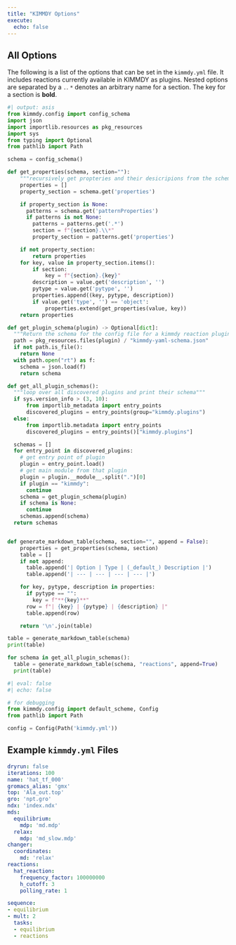 ```yaml
---
title: "KIMMDY Options"
execute:
  echo: false
---
```


## All Options

The following is a list of the options that can be set in the `kimmdy.yml` file.
It includes reactions currently available in KIMMDY as plugins.
Nested options are separated by a `.`.
`*` denotes an arbitrary name for a section.
The key for a section is **bold**.

```python
#| output: asis
from kimmdy.config import config_schema
import json
import importlib.resources as pkg_resources
import sys
from typing import Optional
from pathlib import Path

schema = config_schema()

def get_properties(schema, section=""):
    """recursively get propteries and their desicripions from the schema"""
    properties = []
    property_section = schema.get('properties')

    if property_section is None:
      patterns = schema.get('patternProperties')
      if patterns is not None:
        patterns = patterns.get('.*')
        section = f"{section}.\\*"
        property_section = patterns.get('properties')

    if not property_section:
        return properties
    for key, value in property_section.items():
        if section:
            key = f"{section}.{key}"
        description = value.get('description', '')
        pytype = value.get('pytype', '')
        properties.append((key, pytype, description))
        if value.get('type', '') == 'object':
            properties.extend(get_properties(value, key))
    return properties

def get_plugin_schema(plugin) -> Optional[dict]:
  """Return the schema for the config file for a kimmdy reaction plugin."""
  path = pkg_resources.files(plugin) / "kimmdy-yaml-schema.json"
  if not path.is_file():
    return None
  with path.open("rt") as f:
    schema = json.load(f)
    return schema

def get_all_plugin_schemas():
  """loop over all discovered plugins and print their schema"""
  if sys.version_info > (3, 10):
      from importlib_metadata import entry_points
      discovered_plugins = entry_points(group="kimmdy.plugins")
  else:
      from importlib.metadata import entry_points
      discovered_plugins = entry_points()["kimmdy.plugins"]

  schemas = []
  for entry_point in discovered_plugins:
    # get entry point of plugin
    plugin = entry_point.load()
    # get main module from that plugin
    plugin = plugin.__module__.split(".")[0]
    if plugin == "kimmdy":
      continue
    schema = get_plugin_schema(plugin)
    if schema is None:
      continue
    schemas.append(schema)
  return schemas


def generate_markdown_table(schema, section="", append = False):
    properties = get_properties(schema, section)
    table = []
    if not append:
      table.append('| Option | Type | (_default_) Description |')
      table.append('| --- | --- | --- | --- |')

    for key, pytype, description in properties:
      if pytype == "":
        key = f"**{key}**"
      row = f"| {key} | {pytype} | {description} |"
      table.append(row)

    return '\n'.join(table)

table = generate_markdown_table(schema)
print(table)

for schema in get_all_plugin_schemas():
  table = generate_markdown_table(schema, "reactions", append=True)
  print(table)
```

```python
#| eval: false
#| echo: false

# for debugging
from kimmdy.config import default_scheme, Config
from pathlib import Path

config = Config(Path('kimmdy.yml'))
```

## Example `kimmdy.yml` Files

```.yaml
dryrun: false
iterations: 100
name: 'hat_tf_000'
gromacs_alias: 'gmx'
top: 'Ala_out.top'
gro: 'npt.gro'
ndx: 'index.ndx'
mds:
  equilibrium:
    mdp: 'md.mdp'
  relax:
    mdp: 'md_slow.mdp'
changer:
  coordinates:
    md: 'relax'      
reactions:
  hat_reaction:
    frequency_factor: 100000000
    h_cutoff: 3
    polling_rate: 1

sequence:
- equilibrium
- mult: 2
  tasks:
  - equilibrium
  - reactions
```


